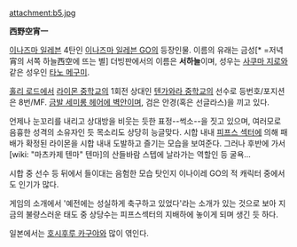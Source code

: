 attachment:b5.jpg

'''西野空宵一'''

[[이나즈마 일레븐]] 4탄인 [[이나즈마 일레븐 GO]]의 등장인물. 이름의 유래는 금성[* =저녁宵의 서쪽 하늘西空에 뜨는 별]
더빙판에서의 이름은 '''서하늘'''이며, 성우는 [[사쿠마 지로]]와 같은 성우인 [[타노 메구미]].

[[홀리 로드]]에서 [[라이몬 중학교]]의 1회전 상대인 [[텐가와라 중학교]]의 선수로 등번호/포지션은 8번/MF. [[금발벽안|금발 세미롱 헤어에 벽안]]이며, 검은 안경(혹은 선글라스)을 끼고 있다.

언제나 눈꼬리를 내리고 상대방을 비웃는 듯한 표정--썩소--을 짓고 있으며, 여러모로 음흉한 성격의 소유자인 듯 목소리도 상당히 능글맞다. 시합 내내 [[피프스 섹터]]에 의해 패배가 확정된 라이몬을 시합 내내 도발하고 즐기는 모습을 보여준다. 그러나 후반에 가서 [wiki: "마츠카제 텐마" 텐마]의 산들바람 스텝에 날라가는 역할인 등 굴욕...

시합 중 선수 등 뒤에서 들이대는 음험한 모습 탓인지 이나이레 GO의 적 캐릭터 중에서도 인기가 많다.

게임의 소개에서 '예전에는 성실하게 축구하고 있었다'라는 소개가 있는 것으로 보아 지금의 불량스러운 태도 중 상당수는 피프스섹터의 지배하에 놓이게 되며 생긴 듯 하다. 

일본에서는 [[호시후루 카구야]]와 많이 엮인다.


